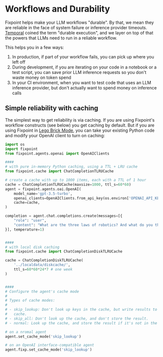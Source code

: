 # Workflows and Durability

Fixpoint helps make your LLM workflows "durable". By that, we mean they are
reliable in the face of system failure or inference provider timeouts.
[Temporal](https://temporal.io/) coined the term "durable execution", and we
layer on top of that the powers that LLMs need to run in a reliable workflow.

This helps you in a few ways:

1. In production, if part of your workflow fails, you can pick up where you left off
2. During development, if you are iterating on your code in a notebook or a test
   script, you can save prior LLM inference requests so you don't waste money on
   token spend
3. In your CI environment, when you want to test code that uses an LLM inference
   provider, but don't actually want to spend money on inference calls


## Simple reliability with caching

The simplest way to get reliability is via caching. If you are using Fixpoint's
workflow constructs (see below) you get caching by default. But if you are using
Fixpoint in [Lego Brick Mode](/lego-brick-mode), you can take your existing
Python code and modify your OpenAI client to turn on caching:

```python
import os
import fixpoint
from fixpoint.agents.openai import OpenAIClients

####
# with pure in-memory Python caching, using a TTL + LRU cache
from fixpoint.cache import ChatCompletionTLRUCache

# create a cache with up to 1000 items, each with a TTL of 1 hour
cache = ChatCompletionTLRUCache(maxsize=1000, ttl_s=60*60)
agent = fixpoint.agents.oai.OpenAI(
    model_name='gpt-3.5-turbo',
    openai_clients=OpenAIClients.from_api_key(os.environ['OPENAI_API_KEY']),
    cache=cache,
)

completion = agent.chat.completions.create(messages=[{
    "role": "user",
    "content": "What are the three laws of robotics? And what do you think of them?"
}], temperature=1)


####
# with local disk caching
from fixpoint.cache import ChatCompletionDiskTLRUCache

cache = ChatCompletionDiskTLRUCache(
    '../localdata/diskcache/',
    ttl_s=60*60*24*7 # one week
)


####
# Configure the agent's cache mode
#
# Types of cache modes:
#
# - skip_lookup: Don't look up keys in the cache, but write results to the
#   cache.
# - skip_all: Don't look up the cache, and don't store the result.
# - normal: Look up the cache, and store the result if it's not in the cache.

# on a nromal agent
agent.set_cache_mode('skip_lookup')

# on an OpenAI interface-compatible agent
agent.fixp.set_cache_mode('skip_lookup')
```
